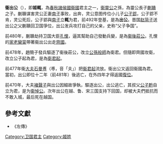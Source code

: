 {{Emperorcn box
|圖像=
|圖說=
|名稱=衛出公
|姓名=名：輒
|諡號=出
|政權=[[卫國|卫國]]
|出生日期=？
|逝世日期=前456年
|在位=前493年—前481年/前477年—前470年（复位）
|父=衞後莊公
}}
'''衞出公'''（{{Bd|？||前456年}}），即'''姬輒'''，為[[春秋时期|春秋]][[諸侯國|諸侯國]][[衞國|衞國]]君主之一，[[衞靈公|衞靈公]]之孫，為靈公長子[[蒯聵|蒯聵]]之子。蒯聵谋害灵公正妻[[南子|南子]]事败，出奔，灵公意图传位小儿子[[公子郢|公子郢]]，公子郢不肯，灵公死后，公子郢與[[南子|南子]]立'''輒'''为君，前492年登基，是為'''出公'''。晋国[[赵简子|赵简子]]送出公之父蒯聵回卫国爭位，出公发兵攻打自己的父亲，史称“父子争国”。

前480年，蒯聵劫持卫国大臣[[孔悝|孔悝]]，逼其幫助自己發動兵變，是為[[衞後莊公|衞後莊公]]。孔悝的[[家老|家老]][[欒甯|欒甯]]帶著衞出公出走[[齊國|齊國]]。

前478年，趙簡子發兵驅逐了衞後莊公，改立[[公孫般師|公孫般師]]為衛君。但隨即齊國攻衛，改立公子起為君，是為[[衛君起|衛君起]]。

前477年衞[[大夫|大夫]][[石曼尃|石曼尃]]（尃，音「夫」）把[[衞君起|衞君起]]流放。衞出公又返回衞國為君。當初，出公即位十二年（前481年）後逃亡，在外四年才得返國[[復位|復位]]。

前470年，大夫[[褚聲子|褚聲子]]與出公因細故爭執，驅逐出公，出公逃亡，其叔父[[公子黔|公子黔]]自立为君，是为[[衞悼公|衞悼公]]。次年出公在越、鲁、宋三国支持下回国，却被大夫們抵抗而不敢入城，最后死在越国。

{{start box}}
{{s-before|[[衞靈公|衞靈公]]<br>[[衞君起|衞君起]]}}
{{s-title|[[春秋时期|春秋]][[衞國|衞國]]君主|前493年-前481年<br>前477年-前470年}}
{{s-after|[[衞後莊公|衞後莊公]]<br>[[衞悼公|衞悼公]]}}
{{end box}}
{{卫国君主}}

==參考文獻==
*《左傳》
<references/>

[[Category:卫国君主|Category:卫国君主]]
[[Category:姬姓|Category:姬姓]]